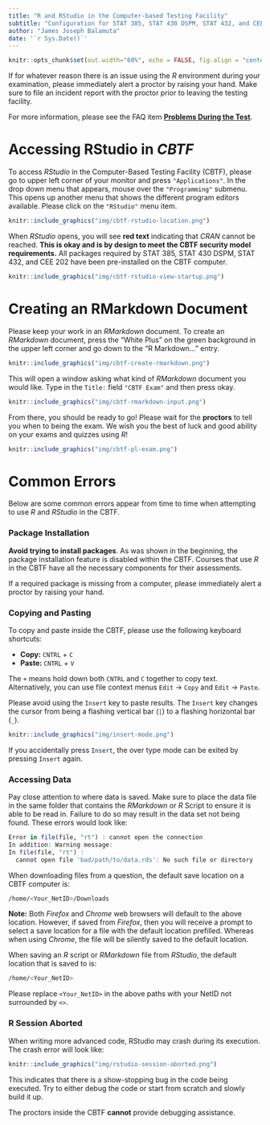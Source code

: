 ```yaml
---
title: "R and RStudio in the Computer-based Testing Facility"
subtitle: "Configuration for STAT 385, STAT 430 DSPM, STAT 432, and CEE 202"
author: "James Joseph Balamuta"
date: '`r Sys.Date()`'
---
```


```r
knitr::opts_chunk$set(out.width="60%", echo = FALSE, fig.align = "center")
```

If for whatever reason there is an issue using the _R_ environment during your
examination, please immediately alert a proctor by raising your hand. Make
sure to file an incident report with the proctor prior to leaving the
testing facility.

For more information, please see the FAQ item 
**[Problems During the Test](https://cbtf.engr.illinois.edu/for-students/faq.html#problems)**.

# Accessing RStudio in _CBTF_

To access _RStudio_ in the Computer-Based Testing Facility (CBTF), please go
to upper left corner of your monitor and press `"Applications"`. In the
drop down menu that appears, mouse over the `"Programming"` submenu. This
opens up another menu that shows the different program editors available.
Please click on the `"RStudio"` menu item.

```r
knitr::include_graphics("img/cbtf-rstudio-location.png")
```

When _RStudio_ opens, you will see **red text** indicating that _CRAN_ cannot
be reached. **This is okay and is by design to meet the CBTF security model
requirements.** All packages required by STAT 385, STAT 430 DSPM, STAT 432,
and CEE 202 have been pre-installed on the CBTF computer.

```r
knitr::include_graphics("img/cbtf-rstudio-view-startup.png")
```

# Creating an RMarkdown Document

Please keep your work in an _RMarkdown_ document. To create an _RMarkdown_
document, press the "White Plus" on the green background in the upper left
corner and go down to the "R Markdown..." entry.

```r
knitr::include_graphics("img/cbtf-create-rmarkdown.png")
```

This will open a window asking what kind of _RMarkdown_ document you would like.
Type in the `Title:` field `"CBTF Exam"` and then press okay.

```r
knitr::include_graphics("img/cbtf-rmarkdown-input.png")
```

From there, you should be ready to go! Please wait for the **proctors** to tell
you when to being the exam. We wish you the best of luck and good ability on
your exams and quizzes using _R_!

```r
knitr::include_graphics("img/cbtf-pl-exam.png")
```

# Common Errors

Below are some common errors appear from time to time when 
attempting to use _R_ and _RStudio_ in the CBTF.

### Package Installation

**Avoid trying to install packages**. As was shown in the beginning, 
the package installation feature is disabled within the CBTF. Courses that use
_R_ in the CBTF have all the necessary components for their assessments.

If a required package is missing from a computer, please immediately alert a
proctor by raising your hand.

### Copying and Pasting

To copy and paste inside the CBTF, please use the following keyboard shortcuts:

- **Copy:** `CNTRL` + `C`
- **Paste:** `CNTRL` + `V`

The `+` means hold down both `CNTRL` and `C` together to copy
text. Alternatively, you can use file context menus `Edit` -> `Copy` and `Edit`
-> `Paste`. 

Please avoid using the `Insert` key to paste results. The `Insert` key changes
the cursor from being a flashing vertical bar (`|`) to a flashing horizontal bar
(`_`).

```r
knitr::include_graphics("img/insert-mode.png")
```

If you accidentally press `Insert`, the over type mode can be exited by pressing 
`Insert` again. 

### Accessing Data

Pay close attention to where data is saved. Make sure to place the data file
in the same folder that contains the _RMarkdown_ or _R_ Script to ensure it
is able to be read in. Failure to do so may result in the data set not
being found. These errors would look like:

```r
Error in file(file, "rt") : cannot open the connection
In addition: Warning message:
In file(file, "rt") :
  cannot open file 'bad/path/to/data.rds': No such file or directory
```

When downloading files from a question, the default save location on a CBTF
computer is: 

```bash
/home/<Your_NetID>/Downloads
```

**Note:** Both _Firefox_ and _Chrome_  web browsers will default to the above location.
However, if saved from _Firefox_, then you will receive a prompt to
select a save location for a file with the default location prefilled.
Whereas when using _Chrome_, the file will be silently saved
to the default location.

When saving an _R_ script or _RMarkdown_ file from _RStudio_, the default
location that is saved to is:

```bash
/home/<Your_NetID>
```

Please replace `<Your_NetID>` in the above paths with your NetID not surrounded by `<>`.

### R Session Aborted

When writing more advanced code, RStudio may crash during its execution.
The crash error will look like:

```r
knitr::include_graphics("img/rstudio-session-aborted.png")
```

This indicates that there is a show-stopping bug in the code being executed. 
Try to either debug the code or start from scratch and slowly build it up. 

The proctors inside the CBTF **cannot** provide debugging assistance.

